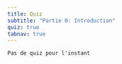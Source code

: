 ```yaml
---
title: Quiz
subtitle: "Partie 0: Introduction"
quiz: true
tabnav: true
---
```

```ed-pb
Pas de quiz pour l'instant

```